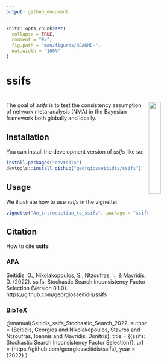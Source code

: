 ```yaml
---
output: github_document
---
```


<!-- README.md is generated from README.Rmd. Please edit that file -->

```r
knitr::opts_chunk$set(
  collapse = TRUE,
  comment = "#>",
  fig.path = "man/figures/README-",
  out.width = "100%"
)
```

# ssifs

# <img src="man/figures/ssifs_logo.png" align="right" width="25%"/>

<!-- badges: start -->

<!-- badges: end -->

The goal of *ssifs* is to test the consistency assumption of network meta-analysis (NMA) in the Bayesian framework both globally and locally.

## Installation

You can install the development version of *ssifs* like so:

``` r
install.packages("devtools")
devtools::install_github("georgiosseitidis/ssifs")
```

## Usage

We illustrate how to use *ssifs* in the vignette:

``` r
vignette("An_introduction_to_ssifs", package = "ssifs")
```

## Citation

How to cite **ssifs**:

### APA

Seitidis, G., Nikolakopoulos, S., Ntzoufras, I., & Mavridis, D. (2022). ssifs: Stochastic Search Inconsistency Factor Selection (Version 0.1.0). https://github.com/georgiosseitidis/ssifs

### BibTeX

@manual{Seitidis_ssifs_Stochastic_Search_2022,
author = {Seitidis, Georgios and Nikolakopoulos, Stavros and Ntzoufras, Ioannis and Mavridis, Dimitris},
title = {{ssifs: Stochastic Search Inconsistency Factor Selection}},
url = {https://github.com/georgiosseitidis/ssifs},
year = {2022}
}
